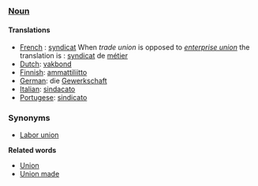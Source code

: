 === [[Noun]] ===

====Translations====

*[[French]] : [[syndicat]] When ''trade union'' is opposed to ''[[enterprise union]]'' the translation is : [[syndicat]] de [[métier]]
*[[Dutch]]: [[vakbond]]
*[[Finnish]]: [[ammattiliitto]]
*[[German]]: die [[Gewerkschaft]]
*[[Italian]]: [[sindacato]]
*[[Portugese]]: [[sindicato]]

===Synonyms===
*[[Labor union]]

'''Related words'''
*[[Union]]
*[[Union made]]